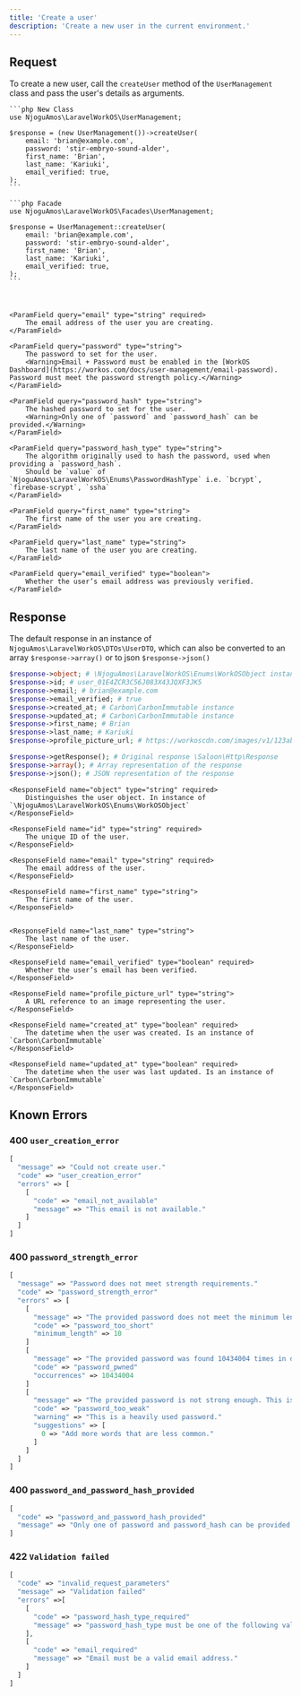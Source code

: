 ```yaml
---
title: 'Create a user'
description: 'Create a new user in the current environment.'
---
```


## Request

To create a new user, call the `createUser` method of the `UserManagement` class and pass the user's details as arguments.

<CodeGroup>

    ```php New Class
    use NjoguAmos\LaravelWorkOS\UserManagement;

    $response = (new UserManagement())->createUser(
        email: 'brian@example.com',
        password: 'stir-embryo-sound-alder',
        first_name: 'Brian',
        last_name: 'Kariuki',
        email_verified: true,
    );
    ```

    ```php Facade
    use NjoguAmos\LaravelWorkOS\Facades\UserManagement;

    $response = UserManagement::createUser(
        email: 'brian@example.com',
        password: 'stir-embryo-sound-alder',
        first_name: 'Brian',
        last_name: 'Kariuki',
        email_verified: true,
    );
    ```
</CodeGroup>

<br/>

<Accordion title="Parameters">

    <ParamField query="email" type="string" required>
        The email address of the user you are creating.
    </ParamField>

    <ParamField query="password" type="string">
        The password to set for the user.
        <Warning>Email + Password must be enabled in the [WorkOS Dashboard](https://workos.com/docs/user-management/email-password). Password must meet the password strength policy.</Warning>
    </ParamField>

    <ParamField query="password_hash" type="string">
        The hashed password to set for the user.
        <Warning>Only one of `password` and `password_hash` can be provided.</Warning>
    </ParamField>

    <ParamField query="password_hash_type" type="string">
        The algorithm originally used to hash the password, used when providing a `password_hash`.
        Should be `value` of `NjoguAmos\LaravelWorkOS\Enums\PasswordHashType` i.e. `bcrypt`, `firebase-scrypt`, `ssha`
    </ParamField>

    <ParamField query="first_name" type="string">
        The first name of the user you are creating.
    </ParamField>

    <ParamField query="last_name" type="string">
        The last name of the user you are creating.
    </ParamField>

    <ParamField query="email_verified" type="boolean">
        Whether the user’s email address was previously verified.
    </ParamField>

</Accordion>


## Response

The default response in an instance of `NjoguAmos\LaravelWorkOS\DTOs\UserDTO`, which can also be converted to an array `$response->array()` or to json `$response->json()`

```php
$response->object; # \NjoguAmos\LaravelWorkOS\Enums\WorkOSObject instance
$response->id; # user_01E4ZCR3C56J083X43JQXF3JK5
$response->email; # brian@example.com
$response->email_verified; # true
$response->created_at; # Carbon\CarbonImmutable instance
$response->updated_at; # Carbon\CarbonImmutable instance
$response->first_name; # Brian
$response->last_name; # Kariuki
$response->profile_picture_url; # https://workoscdn.com/images/v1/123abc

$response->getResponse(); # Original response \Saloon\Http\Response
$response->array(); # Array representation of the response
$response->json(); # JSON representation of the response
```

<Accordion title="Response Parameters">

    <ResponseField name="object" type="string" required>
        Distinguishes the user object. In instance of `\NjoguAmos\LaravelWorkOS\Enums\WorkOSObject`
    </ResponseField>

    <ResponseField name="id" type="string" required>
        The unique ID of the user.
    </ResponseField>

    <ResponseField name="email" type="string" required>
        The email address of the user.
    </ResponseField>

    <ResponseField name="first_name" type="string">
        The first name of the user.
    </ResponseField>


    <ResponseField name="last_name" type="string">
        The last name of the user.
    </ResponseField>

    <ResponseField name="email_verified" type="boolean" required>
        Whether the user’s email has been verified.
    </ResponseField>

    <ResponseField name="profile_picture_url" type="string">
        A URL reference to an image representing the user.
    </ResponseField>

    <ResponseField name="created_at" type="boolean" required>
        The datetime when the user was created. Is an instance of `Carbon\CarbonImmutable`
    </ResponseField>

    <ResponseField name="updated_at" type="boolean" required>
        The datetime when the user was last updated. Is an instance of `Carbon\CarbonImmutable`
    </ResponseField>

</Accordion>

## Known Errors

### 400 `user_creation_error`

```php
[
  "message" => "Could not create user."
  "code" => "user_creation_error"
  "errors" => [
    [
      "code" => "email_not_available"
      "message" => "This email is not available."
    ]
  ]
]
```

### 400 `password_strength_error`

```php
[
  "message" => "Password does not meet strength requirements."
  "code" => "password_strength_error"
  "errors" => [
    [
      "message" => "The provided password does not meet the minimum length requirements. Please try a password with 10 or more characters."
      "code" => "password_too_short"
      "minimum_length" => 10
    ]
    [
      "message" => "The provided password was found 10434004 times in data breaches and is not safe to be used."
      "code" => "password_pwned"
      "occurrences" => 10434004
    ]
    [
      "message" => "The provided password is not strong enough. This is a heavily used password."
      "code" => "password_too_weak"
      "warning" => "This is a heavily used password."
      "suggestions" => [
        0 => "Add more words that are less common."
      ]
    ]
  ]
]
```

### 400 `password_and_password_hash_provided`
```php
[
  "code" => "password_and_password_hash_provided"
  "message" => "Only one of password and password_hash can be provided."
]
```

### 422 `Validation failed`
```php
[
  "code" => "invalid_request_parameters"
  "message" => "Validation failed"
  "errors" =>[
    [
      "code" => "password_hash_type_required"
      "message" => "password_hash_type must be one of the following values: bcrypt, firebase-scrypt, ssha"
    ],
    [
      "code" => "email_required"
      "message" => "Email must be a valid email address."
    ]
  ]
]
```
